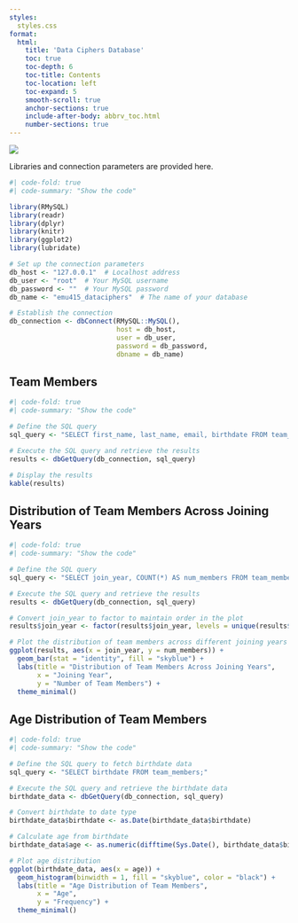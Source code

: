 ```yaml
---
styles:
  styles.css
format:
  html:
    title: 'Data Ciphers Database'
    toc: true
    toc-depth: 6
    toc-title: Contents
    toc-location: left
    toc-expand: 5
    smooth-scroll: true
    anchor-sections: true
    include-after-body: abbrv_toc.html
    number-sections: true
---
```


![](images/DataCiphersLogoAnimation-ezgif.com-crop.gif){fig-align="center"}

Libraries and connection parameters are provided here.

```r
#| code-fold: true
#| code-summary: "Show the code"

library(RMySQL)
library(readr)
library(dplyr)
library(knitr)
library(ggplot2)
library(lubridate)

# Set up the connection parameters
db_host <- "127.0.0.1"  # Localhost address
db_user <- "root"  # Your MySQL username
db_password <- ""  # Your MySQL password
db_name <- "emu415_dataciphers"  # The name of your database

# Establish the connection
db_connection <- dbConnect(RMySQL::MySQL(), 
                           host = db_host,
                           user = db_user,
                           password = db_password,
                           dbname = db_name)
```

## Team Members

```r
#| code-fold: true
#| code-summary: "Show the code"

# Define the SQL query
sql_query <- "SELECT first_name, last_name, email, birthdate FROM team_members;"

# Execute the SQL query and retrieve the results
results <- dbGetQuery(db_connection, sql_query)

# Display the results
kable(results)
```

## Distribution of Team Members Across Joining Years

```r
#| code-fold: true
#| code-summary: "Show the code"

# Define the SQL query
sql_query <- "SELECT join_year, COUNT(*) AS num_members FROM team_members GROUP BY join_year;"

# Execute the SQL query and retrieve the results
results <- dbGetQuery(db_connection, sql_query)

# Convert join_year to factor to maintain order in the plot
results$join_year <- factor(results$join_year, levels = unique(results$join_year))

# Plot the distribution of team members across different joining years
ggplot(results, aes(x = join_year, y = num_members)) +
  geom_bar(stat = "identity", fill = "skyblue") +
  labs(title = "Distribution of Team Members Across Joining Years",
       x = "Joining Year",
       y = "Number of Team Members") +
  theme_minimal()

```

## Age Distribution of Team Members

```r
#| code-fold: true
#| code-summary: "Show the code"

# Define the SQL query to fetch birthdate data
sql_query <- "SELECT birthdate FROM team_members;"

# Execute the SQL query and retrieve the birthdate data
birthdate_data <- dbGetQuery(db_connection, sql_query)

# Convert birthdate to date type
birthdate_data$birthdate <- as.Date(birthdate_data$birthdate)

# Calculate age from birthdate
birthdate_data$age <- as.numeric(difftime(Sys.Date(), birthdate_data$birthdate, units = "days")) / 365.25

# Plot age distribution
ggplot(birthdate_data, aes(x = age)) +
  geom_histogram(binwidth = 1, fill = "skyblue", color = "black") +
  labs(title = "Age Distribution of Team Members",
       x = "Age",
       y = "Frequency") +
  theme_minimal()
```

